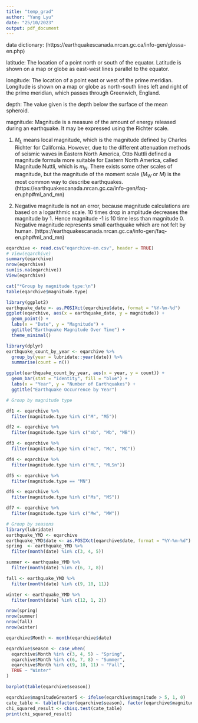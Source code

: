 ```yaml
---
title: "temp_grad"
author: "Yang Lyu"
date: "25/10/2023"
output: pdf_document
---
```


data dictionary: (https://earthquakescanada.nrcan.gc.ca/info-gen/glossa-en.php)

latitude: The location of a point north or south of the equator. Latitude is shown on a map or globe as east-west lines parallel to the equator.  

longitude: The location of a point east or west of the prime meridian. Longitude is shown on a map or globe as north-south lines left and right of the prime meridian, which passes through Greenwich, England.  

depth: The value given is the depth below the surface of the mean spheroid.  

magnitude: Magnitude is a measure of the amount of energy released during an earthquake. It may be expressed using the Richter scale.  

1. $M_{L}$ means local magnitude, which is the magnitude defined by Charles Richter for California. However, due to the different attenuation methods of seismic waves in Eastern North America, Otto Nuttli defined a magnitude formula more suitable for Eastern North America, called Magnitude Nuttli, which is $m_{N}$. There exists some other scales of magnitude, but the magnitude of the moment scale ($M_{W}$ or $M$) is the most common way to describe earthquakes. (https://earthquakescanada.nrcan.gc.ca/info-gen/faq-en.php#ml_and_mn)

2. Negative magnitude is not an error, because magnitude calculations are based on a logarithmic scale. 10 times drop in amplitude decreases the magnitude by 1. Hence magnitude -1 is 10 time less than magnitude 0. Negative magnitude represents small earthquake which are not felt by human. (https://earthquakescanada.nrcan.gc.ca/info-gen/faq-en.php#ml_and_mn)
```r
eqarchive <- read.csv("eqarchive-en.csv", header = TRUE)
# View(eqarchive)
summary(eqarchive)
nrow(eqarchive)
sum(is.na(eqarchive))
View(eqarchive)
```

```r
cat("*Group by magnitude type:\n")
table(eqarchive$magnitude.type)
```

```r
library(ggplot2)
earthquake_date <- as.POSIXct(eqarchive$date, format = "%Y-%m-%d")
ggplot(eqarchive, aes(x = earthquake_date, y = magnitude)) +
  geom_point() +
  labs(x = "Date", y = "Magnitude") +
  ggtitle("Earthquake Magnitude Over Time") +
  theme_minimal()
```

```r
library(dplyr)
earthquake_count_by_year <- eqarchive %>%
  group_by(year = lubridate::year(date)) %>%
  summarise(count = n())

ggplot(earthquake_count_by_year, aes(x = year, y = count)) +
  geom_bar(stat = "identity", fill = "blue") +
  labs(x = "Year", y = "Number of Earthquakes") +
  ggtitle("Earthquake Occurrence by Year")
```

```r
# Group by magnitude type

df1 <- eqarchive %>%
  filter(magnitude.type %in% c("M", "M5"))

df2 <- eqarchive %>%
  filter(magnitude.type %in% c("mb", "Mb", "MB"))

df3 <- eqarchive %>%
  filter(magnitude.type %in% c("mc", "Mc", "MC"))

df4 <- eqarchive %>%
  filter(magnitude.type %in% c("ML", "MLSn"))

df5 <- eqarchive %>%
  filter(magnitude.type == "MN")

df6 <- eqarchive %>%
  filter(magnitude.type %in% c("Ms", "MS"))

df7 <- eqarchive %>%
  filter(magnitude.type %in% c("Mw", "MW"))
```

```r
# Group by seasons
library(lubridate)
earthquake_YMD <- eqarchive
earthquake_YMD$date <- as.POSIXct(eqarchive$date, format = "%Y-%m-%d")
spring  <- earthquake_YMD %>%
  filter(month(date) %in% c(3, 4, 5))

summer <- earthquake_YMD %>%
  filter(month(date) %in% c(6, 7, 8))

fall <- earthquake_YMD %>%
  filter(month(date) %in% c(9, 10, 11))

winter <- earthquake_YMD %>%
  filter(month(date) %in% c(12, 1, 2))
```

```r
nrow(spring)
nrow(summer)
nrow(fall)
nrow(winter)
```

```r
eqarchive$Month <- month(eqarchive$date)

eqarchive$season <- case_when(
  eqarchive$Month %in% c(3, 4, 5) ~ "Spring",
  eqarchive$Month %in% c(6, 7, 8) ~ "Summer",
  eqarchive$Month %in% c(9, 10, 11) ~ "Fall",
  TRUE ~ "Winter"
)
```

```r
barplot(table(eqarchive$season))
```

```r
eqarchive$magnitudeGreater5 <- ifelse(eqarchive$magnitude > 5, 1, 0)
cate_table <- table(factor(eqarchive$season), factor(eqarchive$magnitudeGreater5))
chi_squared_result <- chisq.test(cate_table)
print(chi_squared_result)
```